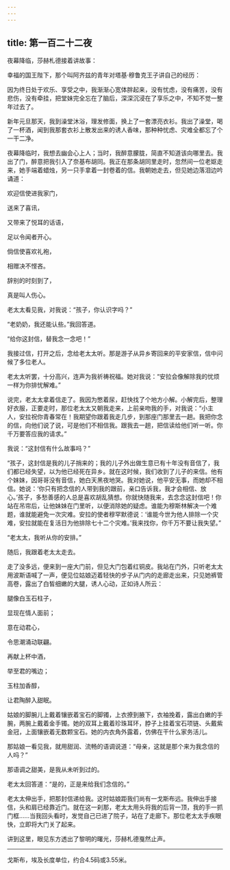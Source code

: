 ```yaml
---
---
---
```

title: 第一百二十二夜
---






夜幕降临，莎赫札德接着讲故事：





幸福的国王陛下，那个叫阿齐兹的青年对塔基·穆鲁克王子讲自己的经历：

因为终日处于欢乐、享受之中，我渐渐心宽体胖起来，没有忧虑，没有痛苦，没有悲伤，没有牵挂，把堂妹完全忘在了脑后，深深沉浸在了享乐之中，不知不觉一整年过去了。

新年元旦那天，我到澡堂沐浴，理发修面，换上了一套漂亮衣衫。我出了澡堂，喝了一杯酒，闻到我那套衣衫上散发出来的诱人香味，那种种忧虑、灾难全都忘了个一干二净。

夜幕降临时，我想去幽会心上人；当时，我醉意朦胧，简直不知道该向哪里去。我出了门，醉意把我引入了奈基布胡同。我正在那条胡同里走时，忽然间一位老妪走来，她手端着蜡烛，另一只手拿着一封卷着的信。我朝她走去，但见她边落泪边吟诵道：


欢迎信使进我家门，

送来了喜讯，

又带来了悦耳的话语，

足以令闻者开心。

倘信使喜欢礼袍，

相赠决不悭吝。

辞别的时刻到了，

真是叫人伤心。



老太太看见我，对我说：“孩子，你认识字吗？”

“老奶奶，我还能认些。”我回答道。

“给你这封信，替我念一念吧！”

我接过信，打开之后，念给老太太听。那是游子从异乡寄回来的平安家信，信中问候了多位老人。

老太太听罢，十分高兴，连声为我祈祷祝福。她对我说：“安拉会像解除我的忧烦一样为你排忧解难。”

说完，老太太拿着信走了。我因为憋着尿，赶快找了个地方小解。小解完后，整理好衣服，正要走时，那位老太太又朝我走来，上前亲吻我的手，对我说：“小主人，安拉祝你青春常在！我期望你跟着我走几步，到那座门那里去一趟。我把你念的信，向他们说了说，可是他们不相信我。跟我去一趟，把信读给他们听一听。你千万要答应我的请求。”

我说：“这封信有什么故事吗？”

“孩子，这封信是我的儿子捎来的；我的儿子外出做生意已有十年没有音信了，我们都已经失望，以为他已经死在异乡。就在这时候，我们收到了儿子的来信。他有个妹妹，因哥哥没有音信，她白天黑夜地哭。我对她说，他平安无事，而她却不相信。她说：‘你只有把念信的人带到我的跟前，亲口告诉我，我才会相信、放心。’孩子，多愁善感的人总是喜欢胡乱猜想。你就快随我来，去念念这封信吧！你站在吊帘后，让他妹妹在门里听，以便消除她的疑虑。谁能为穆斯林解决一个难题，谁就能避免一次灾难。安拉的使者穆罕默德说：‘谁能今世为他人排除一个灾难，安拉就能在复活日为他排除七十二个灾难。’我来找你，你千万不要让我失望。”

“老太太，我听从你的安排。”

随后，我跟着老太太走去。

走了没多远，便来到一座大门前，但见大门包着红铜皮。我站在门外，只听老太太用波斯语喊了一声，便见位姑娘迈着轻快的步子从门内的走廊走出来，只见她裤管高卷，露出了白皙细嫩的大腿，诱人心动，正如诗人所云：


腿像白玉石柱子，

显现在情人面前；

意在动君心，

令思潮涌动联翩。

再献上杯中酒，

举至君的嘴边；

玉柱加香醇，

让君陶醉入甜眠。



姑娘的脚腕儿上戴着镶嵌着宝石的脚镯，上衣撩到腋下，衣袖挽着，露出白嫩的手腕，两腕上戴着金手镯。她的双耳上戴着珍珠耳环，脖子上挂着宝石项链、头戴紫金冠，上面镶嵌着无数颗宝石。她的内衣角外露着，仿佛在干什么家务活儿。

那姑娘一看见我，就用甜润、流畅的语调说道：“母亲，这就是那个来为我念信的人吗？”

那语调之甜美，是我从未听到过的。

老太太回答道：“是的，正是来给我们念信的。”

老太太伸出手，把那封信递给我。这时姑娘距我们尚有一戈斯布远。我伸出手接信，头和肩已经靠近门。就在这一刹那，老太太用头将我的后背一顶，我的手一抓门框……当我回头看时，发觉自己已进了院子，站在了走廊下。那位老太太手疾眼快，立即将大门关了起来。





讲到这里，眼见东方透出了黎明的曙光，莎赫札德戛然止声。



***





戈斯布，埃及长度单位，约合4.5码或3.55米。​​​